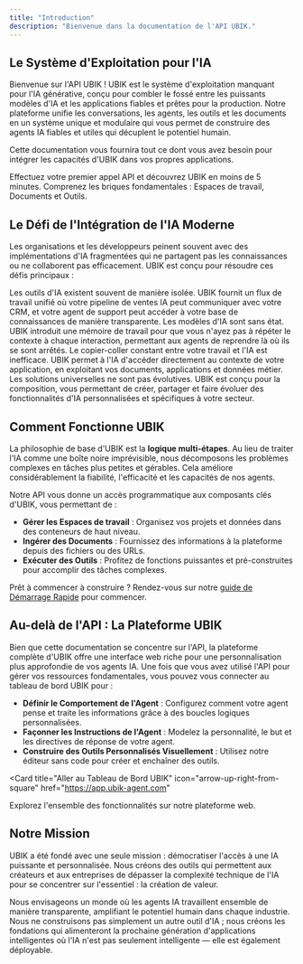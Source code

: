 ```yaml
---
title: "Introduction"
description: "Bienvenue dans la documentation de l'API UBIK."
---
```


## Le Système d'Exploitation pour l'IA

Bienvenue sur l'API UBIK ! UBIK est le système d'exploitation manquant pour l'IA générative, conçu pour combler le fossé entre les puissants modèles d'IA et les applications fiables et prêtes pour la production. Notre plateforme unifie les conversations, les agents, les outils et les documents en un système unique et modulaire qui vous permet de construire des agents IA fiables et utiles qui décuplent le potentiel humain.

Cette documentation vous fournira tout ce dont vous avez besoin pour intégrer les capacités d'UBIK dans vos propres applications.

<CardGroup cols={2}>
  <Card
    title="Démarrage Rapide"
    icon="rocket"
    href="/fr/demarrage-rapide"
  >
    Effectuez votre premier appel API et découvrez UBIK en moins de 5 minutes.
  </Card>
  <Card
    title="Concepts Clés"
    icon="book-open"
    href="/fr/guide-developpement"
  >
    Comprenez les briques fondamentales : Espaces de travail, Documents et Outils.
  </Card>
</CardGroup>

## Le Défi de l'Intégration de l'IA Moderne

Les organisations et les développeurs peinent souvent avec des implémentations d'IA fragmentées qui ne partagent pas les connaissances ou ne collaborent pas efficacement. UBIK est conçu pour résoudre ces défis principaux :

<CardGroup cols={2}>
  <Card title="Outils en Silos" icon="lock">
    Les outils d'IA existent souvent de manière isolée. UBIK fournit un flux de travail unifié où votre pipeline de ventes IA peut communiquer avec votre CRM, et votre agent de support peut accéder à votre base de connaissances de manière transparente.
  </Card>
  <Card title="Fatigue du Prompting" icon="rotate-ccw">
    Les modèles d'IA sont sans état. UBIK introduit une mémoire de travail pour que vous n'ayez pas à répéter le contexte à chaque interaction, permettant aux agents de reprendre là où ils se sont arrêtés.
  </Card>
  <Card title="Contexte Ignoré" icon="file-x">
    Le copier-coller constant entre votre travail et l'IA est inefficace. UBIK permet à l'IA d'accéder directement au contexte de votre application, en exploitant vos documents, applications et données métier.
  </Card>
  <Card title="Manque de Modularité" icon="puzzle">
    Les solutions universelles ne sont pas évolutives. UBIK est conçu pour la composition, vous permettant de créer, partager et faire évoluer des fonctionnalités d'IA personnalisées et spécifiques à votre secteur.
  </Card>
</CardGroup>

## Comment Fonctionne UBIK

La philosophie de base d'UBIK est la **logique multi-étapes**. Au lieu de traiter l'IA comme une boîte noire imprévisible, nous décomposons les problèmes complexes en tâches plus petites et gérables. Cela améliore considérablement la fiabilité, l'efficacité et les capacités de nos agents.

Notre API vous donne un accès programmatique aux composants clés d'UBIK, vous permettant de :
-   **Gérer les Espaces de travail** : Organisez vos projets et données dans des conteneurs de haut niveau.
-   **Ingérer des Documents** : Fournissez des informations à la plateforme depuis des fichiers ou des URLs.
-   **Exécuter des Outils** : Profitez de fonctions puissantes et pré-construites pour accomplir des tâches complexes.

Prêt à commencer à construire ? Rendez-vous sur notre [guide de Démarrage Rapide](/fr/demarrage-rapide) pour commencer.

## Au-delà de l'API : La Plateforme UBIK

Bien que cette documentation se concentre sur l'API, la plateforme complète d'UBIK offre une interface web riche pour une personnalisation plus approfondie de vos agents IA. Une fois que vous avez utilisé l'API pour gérer vos ressources fondamentales, vous pouvez vous connecter au tableau de bord UBIK pour :

-   **Définir le Comportement de l'Agent** : Configurez comment votre agent pense et traite les informations grâce à des boucles logiques personnalisées.
-   **Façonner les Instructions de l'Agent** : Modelez la personnalité, le but et les directives de réponse de votre agent.
-   **Construire des Outils Personnalisés Visuellement** : Utilisez notre éditeur sans code pour créer et enchaîner des outils.

<Card
  title="Aller au Tableau de Bord UBIK"
  icon="arrow-up-right-from-square"
  href="https://app.ubik-agent.com"
>
  Explorez l'ensemble des fonctionnalités sur notre plateforme web.
</Card>

## Notre Mission

UBIK a été fondé avec une seule mission : démocratiser l'accès à une IA puissante et personnalisée. Nous créons des outils qui permettent aux créateurs et aux entreprises de dépasser la complexité technique de l'IA pour se concentrer sur l'essentiel : la création de valeur.

Nous envisageons un monde où les agents IA travaillent ensemble de manière transparente, amplifiant le potentiel humain dans chaque industrie. Nous ne construisons pas simplement un autre outil d'IA ; nous créons les fondations qui alimenteront la prochaine génération d'applications intelligentes où l'IA n'est pas seulement intelligente — elle est également déployable.

